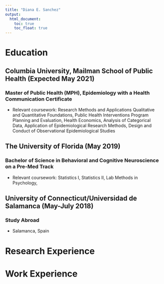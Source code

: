 ```yaml
---
title: "Diana E. Sanchez"
output: 
  html_document:
    toc: true
    toc_float: true
---
```


# Education

## Columbia University, Mailman School of Public Health (Expected May 2021)
### Master of Public Health (MPH), Epidemiology with a Health Communication Certificate							
* Relevant coursework: Research Methods and Applications Qualitative and Quantitative Foundations, Public Health Interventions Program Planning and Evaluation, Health Economics, Analysis of Categorical Data, Application of Epidemiological Research Methods, Design and Conduct of Observational Epidemiological Studies

## The University of Florida (May 2019)
### Bachelor of Science in Behavioral and Cognitive Neuroscience on a Pre-Med Track
* Relevant coursework: Statistics I, Statistics II, Lab Methods in Psychology, 

## University of Connecticut/Universidad de Salamanca (May-July 2018)
### Study Abroad
* Salamanca, Spain


# Research Experience

# Work Experience

